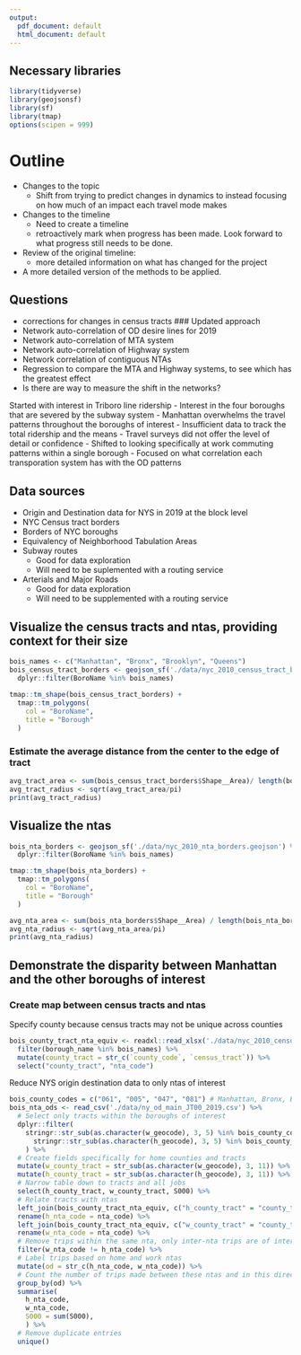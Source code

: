 ```yaml
---
output:
  pdf_document: default
  html_document: default
---
```

## Necessary libraries
```r
library(tidyverse)
library(geojsonsf)
library(sf)
library(tmap)
options(scipen = 999)
```
# Outline
- Changes to the topic
  - Shift from trying to predict changes in dynamics to instead focusing on how much of an impact each travel mode makes
- Changes to the timeline
  - Need to create a timeline
  - retroactively mark when progress has been made. Look forward to what progress still needs to be done.
- Review of the original timeline: 
  - more detailed information on what has changed for the project
- A more detailed version of the methods to be applied.

## Questions
- corrections for changes in census tracts
### Updated approach
- Network auto-correlation of OD desire lines for 2019
- Network auto-correlation of MTA system
- Network auto-correlation of Highway system
- Network correlation of contiguous NTAs
- Regression to compare the MTA and Highway systems, to see which has the greatest effect
- Is there are way to measure the shift in the networks?

Started with interest in Triboro line ridership
- Interest in the four boroughs that are severed by the subway system
- Manhattan overwhelms the travel patterns throughout the boroughs of interest
- Insufficient data to track the total ridership and the means 
  - Travel surveys did not offer the level of detail or confidence
- Shifted to looking specifically at work commuting patterns within a single borough
- Focused on what correlation each transporation system has with the OD patterns

## Data sources
- Origin and Destination data for NYS in 2019 at the block level
- NYC Census tract borders
- Borders of NYC boroughs
- Equivalency of Neighborhood Tabulation Areas
- Subway routes
  - Good for data exploration
  - Will need to be suplemented with a routing service
- Arterials and Major Roads
  - Good for data exploration
  - Will need to be supplemented with a routing service

## Visualize the census tracts and ntas, providing context for their size
```r
bois_names <- c("Manhattan", "Bronx", "Brooklyn", "Queens")
bois_census_tract_borders <- geojson_sf('./data/nyc_2010_census_tract_borders.geojson') %>%
  dplyr::filter(BoroName %in% bois_names)
  
tmap::tm_shape(bois_census_tract_borders) + 
  tmap::tm_polygons(
    col = "BoroName",
    title = "Borough"
  )
```

### Estimate the average distance from the center to the edge of tract
```r
avg_tract_area <- sum(bois_census_tract_borders$Shape__Area)/ length(bois_census_tract_borders$Shape__Area)
avg_tract_radius <- sqrt(avg_tract_area/pi)
print(avg_tract_radius)
```

## Visualize the ntas
```r
bois_nta_borders <- geojson_sf('./data/nyc_2010_nta_borders.geojson') %>%
  dplyr::filter(BoroName %in% bois_names)

tmap::tm_shape(bois_nta_borders) +
  tmap::tm_polygons(
    col = "BoroName",
    title = "Borough"
  )
```
```r
avg_nta_area <- sum(bois_nta_borders$Shape__Area) / length(bois_nta_borders$Shape__Area)
avg_nta_radius <- sqrt(avg_nta_area/pi)
print(avg_nta_radius)
```
## Demonstrate the disparity between Manhattan and the other boroughs of interest 

### Create map between census tracts and ntas
Specify county because census tracts may not be unique across counties
```r
bois_county_tract_nta_equiv <- readxl::read_xlsx('./data/nyc_2010_census_tract_nta_equiv.xlsx') %>%
  filter(borough_name %in% bois_names) %>%
  mutate(county_tract = str_c(`county_code`, `census_tract`)) %>%
  select("county_tract", "nta_code")
```

Reduce NYS origin destination data to only ntas of interest
```r
bois_county_codes = c("061", "005", "047", "081") # Manhattan, Bronx, Brooklyn, Queens
bois_nta_ods <- read_csv('./data/ny_od_main_JT00_2019.csv') %>%
  # Select only tracts within the boroughs of interest
  dplyr::filter(
    stringr::str_sub(as.character(w_geocode), 3, 5) %in% bois_county_codes &
      stringr::str_sub(as.character(h_geocode), 3, 5) %in% bois_county_codes
    ) %>%
  # Create fields specifically for home counties and tracts
  mutate(w_county_tract = str_sub(as.character(w_geocode), 3, 11)) %>%
  mutate(h_county_tract = str_sub(as.character(h_geocode), 3, 11)) %>%
  # Narrow table down to tracts and all jobs
  select(h_county_tract, w_county_tract, S000) %>%
  # Relate tracts with ntas
  left_join(bois_county_tract_nta_equiv, c("h_county_tract" = "county_tract")) %>%
  rename(h_nta_code = nta_code) %>%
  left_join(bois_county_tract_nta_equiv, c("w_county_tract" = "county_tract")) %>%
  rename(w_nta_code = nta_code) %>%
  # Remove trips within the same nta, only inter-nta trips are of interest
  filter(w_nta_code != h_nta_code) %>%
  # Label trips based on home and work ntas
  mutate(od = str_c(h_nta_code, w_nta_code)) %>%
  # Count the number of trips made between these ntas and in this direction 
  group_by(od) %>%
  summarise(
    h_nta_code,
    w_nta_code,
    S000 = sum(S000),
    ) %>%
  # Remove duplicate entries
  unique()
```

